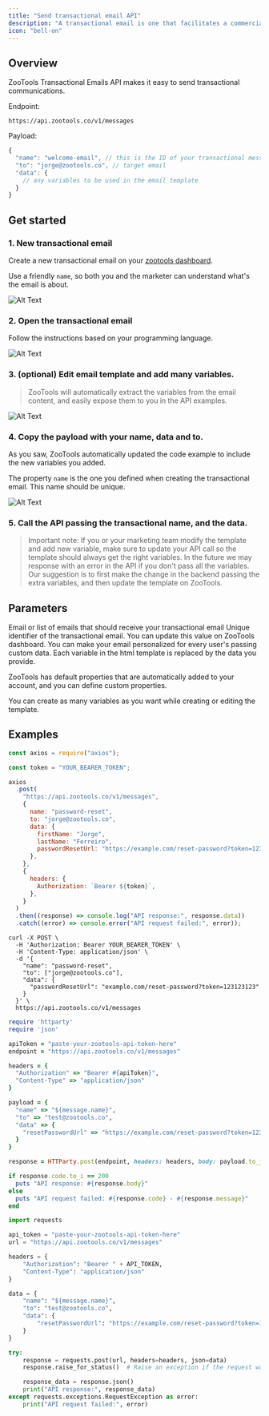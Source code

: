 ```yaml
---
title: "Send transactional email API"
description: "A transactional email is one that facilitates a commercial transaction or relationship or provides an update about an ongoing commercial transaction"
icon: "bell-on"
---
```


## Overview

ZooTools Transactional Emails API makes it easy to send transactional communications.

Endpoint:

```
https://api.zootools.co/v1/messages
```

Payload:

```js
{
  "name": "welcome-email", // this is the ID of your transactional message you created in the dashboard
  "to": "jorge@zootools.co", // target email
  "data": {
    // any variables to be used in the email template
  }
}
```

## Get started

### 1. New transactional email

Create a new transactional email on your [zootools dashboard](https://app.zootools.co).

Use a friendly `name`, so both you and the marketer can understand what's the email is about.

![Alt Text](https://github.com/ZooTools/docs/blob/main/images/messages/create-transactional.png?raw=true)

### 2. Open the transactional email

Follow the instructions based on your programming language.

![Alt Text](https://github.com/ZooTools/docs/blob/main/images/messages/view-transactional.png?raw=true)

### 3. (optional) Edit email template and add many variables.

> ZooTools will automatically extract the variables from the email content, and easily expose them to you in the API examples.

![Alt Text](https://github.com/ZooTools/docs/blob/main/images/messages/edit-template.png?raw=true)

### 4. Copy the payload with your name, data and to.

As you saw, ZooTools automatically updated the code example to include the new variables you added.

The property `name` is the one you defined when creating the transactional email. This name should be unique.

![Alt Text](https://github.com/ZooTools/docs/blob/main/images/messages/copy-variables.png?raw=true)

### 5. Call the API passing the transactional name, and the data.

> Important note: If you or your marketing team modify the template and add new variable, make sure to update your API call so the template should always get the right variables. In the future we may response with an error in the API if you don't pass all the variables. Our suggestion is to first make the change in the backend passing the extra variables, and then update the template on ZooTools.

## Parameters

<ResponseField name="to" type="string or array" required>
  Email or list of emails that should receive your transactional email
</ResponseField>

<ResponseField name="name" type="string" required>
  Unique identifier of the transactional email. You can update this value on
  ZooTools dashboard.
</ResponseField>

<ResponseField name="data" type="object">
   You can make your email personalized for every user's passing custom data. Each variable in the html template is replaced by the data you provide.
   
   ZooTools has default properties that are automatically added to your account, and you can define custom properties.

You can create as many variables as you want while creating or editing the template.

</ResponseField>

## Examples

<CodeGroup>

```javascript JavaScript
const axios = require("axios");

const token = "YOUR_BEARER_TOKEN";

axios
  .post(
    "https://api.zootools.co/v1/messages",
    {
      name: "password-reset",
      to: "jorge@zootools.co",
      data: {
        firstName: "Jorge",
        lastName: "Ferreiro",
        passwordResetUrl: "https://example.com/reset-password?token=123123123",
      },
    },
    {
      headers: {
        Authorization: `Bearer ${token}`,
      },
    }
  )
  .then((response) => console.log("API response:", response.data))
  .catch((error) => console.error("API request failed:", error));
```

```curl cURL
curl -X POST \
  -H 'Authorization: Bearer YOUR_BEARER_TOKEN' \
  -H 'Content-Type: application/json' \
  -d '{
    "name": "password-reset",
    "to": ["jorge@zootools.co"],
    "data": {
      "passwordResetUrl": "example.com/reset-password?token=123123123"
    }
  }' \
  https://api.zootools.co/v1/messages
```

```ruby Ruby
require 'httparty'
require 'json'

apiToken = "paste-your-zootools-api-token-here"
endpoint = "https://api.zootools.co/v1/messages"

headers = {
  "Authorization" => "Bearer #{apiToken}",
  "Content-Type" => "application/json"
}

payload = {
  "name" => "${message.name}",
  "to" => "test@zootools.co",
  "data" => {
    "resetPasswordUrl" => "https://example.com/reset-password?token=123123123"
  }
}

response = HTTParty.post(endpoint, headers: headers, body: payload.to_json)

if response.code.to_i == 200
  puts "API response: #{response.body}"
else
  puts "API request failed: #{response.code} - #{response.message}"
end
```

```python python
import requests

api_token = "paste-your-zootools-api-token-here"
url = "https://api.zootools.co/v1/messages"

headers = {
    "Authorization": "Bearer " + API_TOKEN,
    "Content-Type": "application/json"
}

data = {
    "name": "${message.name}",
    "to": "test@zootools.co",
    "data": {
        "resetPasswordUrl": "https://example.com/reset-password?token=123123123"
    }
}

try:
    response = requests.post(url, headers=headers, json=data)
    response.raise_for_status()  # Raise an exception if the request was not successful

    response_data = response.json()
    print("API response:", response_data)
except requests.exceptions.RequestException as error:
    print("API request failed:", error)
```

</CodeGroup>
